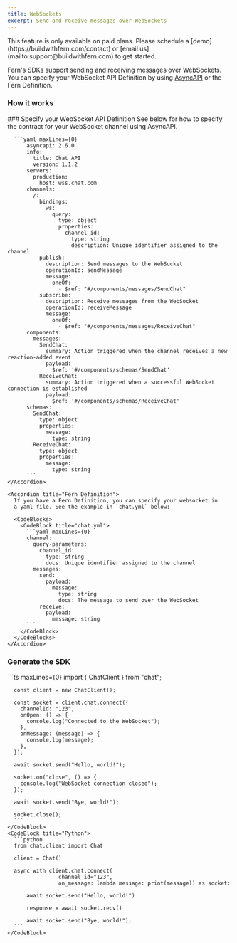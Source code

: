 ```yaml
---
title: WebSockets
excerpt: Send and receive messages over WebSockets
---
```


<Warning title='Pro Feature'>
  This feature is only available on paid plans. Please schedule a [demo](https://buildwithfern.com/contact) 
  or [email us](mailto:support@buildwithfern.com) to get started. 
</Warning>

Fern's SDKs support sending and receiving messages over WebSockets. You can specify 
your WebSocket API Definition by using [AsyncAPI](https://www.asyncapi.com/en) or 
the Fern Definition. 

### How it works

<Steps>
  ### Specify your WebSocket API Definition

  <AccordionGroup>
    <Accordion title="AsyncAPI">
      See below for how to specify the contract for your WebSocket channel 
      using AsyncAPI.

      ```yaml maxLines={0}
          asyncapi: 2.6.0
          info:
            title: Chat API
            version: 1.1.2
          servers:
            production:
              host: wss.chat.com
          channels:
            /:
              bindings:
                ws:
                  query:
                    type: object
                    properties:
                      channel_id:
                        type: string
                        description: Unique identifier assigned to the channel
              publish:
                description: Send messages to the WebSocket
                operationId: sendMessage
                message:
                  oneOf:
                    - $ref: "#/components/messages/SendChat"
              subscribe:
                description: Receive messages from the WebSocket
                operationId: receiveMessage
                message:
                  oneOf:
                    - $ref: "#/components/messages/ReceiveChat"
          components:
            messages:
              SendChat:
                summary: Action triggered when the channel receives a new reaction-added event
                payload:
                  $ref: '#/components/schemas/SendChat'
              ReceiveChat:
                summary: Action triggered when a successful WebSocket connection is established
                payload:
                  $ref: '#/components/schemas/ReceiveChat'
          schemas:
            SendChat:
              type: object
              properties:
                message:
                  type: string
            ReceiveChat:
              type: object
              properties:
                message:
                  type: string
          ```
    </Accordion>

    <Accordion title="Fern Definition">
      If you have a Fern Definition, you can specify your websocket in 
      a yaml file. See the example in `chat.yml` below:

      <CodeBlocks>
        <CodeBlock title="chat.yml">
          ```yaml maxLines={0}
          channel: 
            query-parameters: 
              channel_id: 
                type: string
                docs: Unique identifier assigned to the channel
            messages: 
              send: 
                payload: 
                  message: 
                    type: string
                    docs: The message to send over the WebSocket
              receive: 
                payload: 
                  message: string
          ```
        </CodeBlock>
      </CodeBlocks>
    </Accordion>
  </AccordionGroup>

  ### Generate the SDK

  <CodeBlocks>
    <CodeBlock title="TypeScript">
      ```ts maxLines={0}
      import { ChatClient } from "chat";

      const client = new ChatClient();

      const socket = client.chat.connect({
        channelId: "123",
        onOpen: () => {
          console.log("Connected to the WebSocket");
        },
        onMessage: (message) => {
          console.log(message);
        },
      });

      await socket.send("Hello, world!");

      socket.on("close", () => {
        console.log("WebSocket connection closed");
      });

      await socket.send("Bye, world!");

      socket.close();
      ```
    </CodeBlock>
    <CodeBlock title="Python">
      ```python
      from chat.client import Chat  

      client = Chat()

      async with client.chat.connect(
                    channel_id="123", 
                    on_message: lambda message: print(message)) as socket:
        
          await socket.send("Hello, world!")

          response = await socket.recv()

          await socket.send("Bye, world!");
      ```
    </CodeBlock>
  </CodeBlocks>
</Steps>